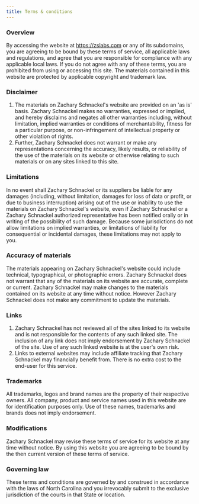 ```yaml
---
title: Terms & conditions
---
```


### Overview

By accessing the website at https://zslabs.com or any of its subdomains, you are agreeing to be bound by these terms of service, all applicable laws and regulations, and agree that you are responsible for compliance with any applicable local laws. If you do not agree with any of these terms, you are prohibited from using or accessing this site. The materials contained in this website are protected by applicable copyright and trademark law.

### Disclaimer

1.  The materials on Zachary Schnackel's website are provided on an 'as is' basis. Zachary Schnackel makes no warranties, expressed or implied, and hereby disclaims and negates all other warranties including, without limitation, implied warranties or conditions of merchantability, fitness for a particular purpose, or non-infringement of intellectual property or other violation of rights.
2.  Further, Zachary Schnackel does not warrant or make any representations concerning the accuracy, likely results, or reliability of the use of the materials on its website or otherwise relating to such materials or on any sites linked to this site.

### Limitations

In no event shall Zachary Schnackel or its suppliers be liable for any damages (including, without limitation, damages for loss of data or profit, or due to business interruption) arising out of the use or inability to use the materials on Zachary Schnackel's website, even if Zachary Schnackel or a Zachary Schnackel authorized representative has been notified orally or in writing of the possibility of such damage. Because some jurisdictions do not allow limitations on implied warranties, or limitations of liability for consequential or incidental damages, these limitations may not apply to you.

### Accuracy of materials

The materials appearing on Zachary Schnackel's website could include technical, typographical, or photographic errors. Zachary Schnackel does not warrant that any of the materials on its website are accurate, complete or current. Zachary Schnackel may make changes to the materials contained on its website at any time without notice. However Zachary Schnackel does not make any commitment to update the materials.

### Links

1.  Zachary Schnackel has not reviewed all of the sites linked to its website and is not responsible for the contents of any such linked site. The inclusion of any link does not imply endorsement by Zachary Schnackel of the site. Use of any such linked website is at the user's own risk.
2.  Links to external websites may include affiliate tracking that Zachary Schnackel may financially benefit from. There is no extra cost to the end-user for this service.

### Trademarks

All trademarks, logos and brand names are the property of their respective owners. All company, product and service names used in this website are for identification purposes only. Use of these names, trademarks and brands does not imply endorsement.

### Modifications

Zachary Schnackel may revise these terms of service for its website at any time without notice. By using this website you are agreeing to be bound by the then current version of these terms of service.

### Governing law

These terms and conditions are governed by and construed in accordance with the laws of North Carolina and you irrevocably submit to the exclusive jurisdiction of the courts in that State or location.
